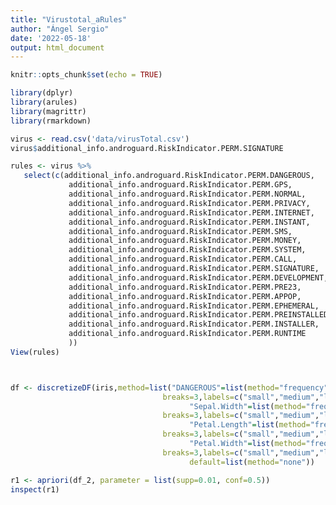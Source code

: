 ```yaml
---
title: "Virustotal_aRules"
author: "Ángel Sergio"
date: '2022-05-18'
output: html_document
---
```


```r
knitr::opts_chunk$set(echo = TRUE)
```

```r
library(dplyr)
library(arules)
library(magrittr)
library(rmarkdown)
```


```r
virus <- read.csv('data/virusTotal.csv')
virus$additional_info.androguard.RiskIndicator.PERM.SIGNATURE

```

```r
rules <- virus %>%
   select(c(additional_info.androguard.RiskIndicator.PERM.DANGEROUS,
             additional_info.androguard.RiskIndicator.PERM.GPS,
             additional_info.androguard.RiskIndicator.PERM.NORMAL,
             additional_info.androguard.RiskIndicator.PERM.PRIVACY,
             additional_info.androguard.RiskIndicator.PERM.INTERNET,
             additional_info.androguard.RiskIndicator.PERM.INSTANT,
             additional_info.androguard.RiskIndicator.PERM.SMS,
             additional_info.androguard.RiskIndicator.PERM.MONEY,
             additional_info.androguard.RiskIndicator.PERM.SYSTEM,
             additional_info.androguard.RiskIndicator.PERM.CALL,
             additional_info.androguard.RiskIndicator.PERM.SIGNATURE,
             additional_info.androguard.RiskIndicator.PERM.DEVELOPMENT,
             additional_info.androguard.RiskIndicator.PERM.PRE23,
             additional_info.androguard.RiskIndicator.PERM.APPOP,
             additional_info.androguard.RiskIndicator.PERM.EPHEMERAL,
             additional_info.androguard.RiskIndicator.PERM.PREINSTALLED,
             additional_info.androguard.RiskIndicator.PERM.INSTALLER,
             additional_info.androguard.RiskIndicator.PERM.RUNTIME
             ))
View(rules)



df <- discretizeDF(iris,method=list("DANGEROUS"=list(method="frequency",
                                  breaks=3,labels=c("small","medium","large")),
                                        "Sepal.Width"=list(method="frequency",
                                  breaks=3,labels=c("small","medium","large")),
                                        "Petal.Length"=list(method="frequency",
                                  breaks=3,labels=c("small","medium","large")),
                                        "Petal.Width"=list(method="frequency",
                                  breaks=3,labels=c("small","medium","large"))),
                                        default=list(method="none"))

```



```r
r1 <- apriori(df_2, parameter = list(supp=0.01, conf=0.5))
inspect(r1)
```
